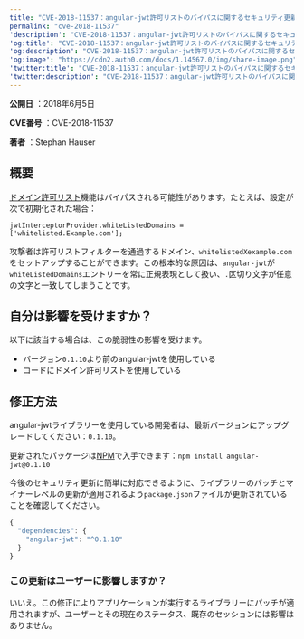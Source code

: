 ```yaml
---
title: "CVE-2018-11537：angular-jwt許可リストのバイパスに関するセキュリティ更新"
permalink: "cve-2018-11537"
'description': "CVE-2018-11537：angular-jwt許可リストのバイパスに関するセキュリティ更新"
'og:title': "CVE-2018-11537：angular-jwt許可リストのバイパスに関するセキュリティ更新"
'og:description': "CVE-2018-11537：angular-jwt許可リストのバイパスに関するセキュリティ更新"
'og:image': "https://cdn2.auth0.com/docs/1.14567.0/img/share-image.png"
'twitter:title': "CVE-2018-11537：angular-jwt許可リストのバイパスに関するセキュリティ更新"
'twitter:description': "CVE-2018-11537：angular-jwt許可リストのバイパスに関するセキュリティ更新"
---
```


**公開日** ：2018年6月5日

**CVE番号** ：CVE-2018-11537

**著者** ：Stephan Hauser

## 概要

[ドメイン許可リスト](https://github.com/auth0/angular-jwt#whitelisting-domains)機能はバイパスされる可能性があります。たとえば、設定が次で初期化された場合：

`jwtInterceptorProvider.whiteListedDomains = ['whitelisted.Example.com'];`

攻撃者は許可リストフィルターを通過するドメイン、`whitelistedXexample.com`をセットアップすることができます。この根本的な原因は、`angular-jwt`が`whiteListedDomains`エントリーを常に正規表現として扱い、`.`区切り文字が任意の文字と一致してしまうことです。

## 自分は影響を受けますか？

以下に該当する場合は、この脆弱性の影響を受けます。

* バージョン`0.1.10`より前のangular-<Tooltip data-tooltip-id="react-containers-DefinitionTooltip-0" href="/docs/ja-jp/glossary?term=json-web-token" tip="JSON Web Token（JWT）: 二者間のクレームを安全に表現するために使用される標準IDトークン形式（および多くの場合、アクセストークン形式）。" cta="用語集の表示">jwt</Tooltip>を使用している
* コードにドメイン許可リストを使用している

## 修正方法

angular-jwtライブラリーを使用している開発者は、最新バージョンにアップグレードしてください：`0.1.10`。

更新されたパッケージは[NPM](https://npmjs.com)で入手できます：`npm install angular-jwt@0.1.10`

今後のセキュリティ更新に簡単に対応できるように、ライブラリーのパッチとマイナーレベルの更新が適用されるよう`package.json`ファイルが更新されていることを確認してください。

```javascript lines
{
  "dependencies": {
    "angular-jwt": "^0.1.10"
  }
}
```

### この更新はユーザーに影響しますか？

いいえ。この修正によりアプリケーションが実行するライブラリーにパッチが適用されますが、ユーザーとその現在のステータス、既存のセッションには影響はありません。